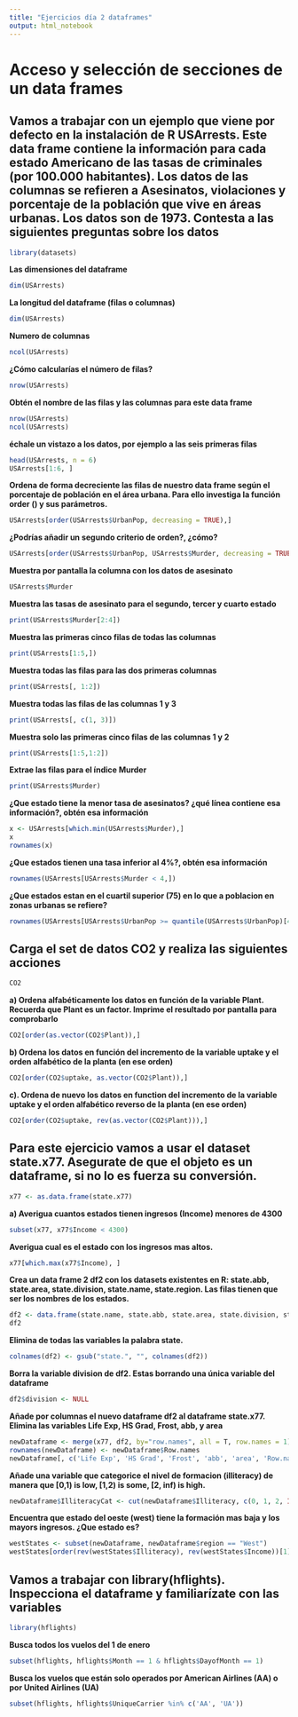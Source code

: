 ```yaml
---
title: "Ejercicios día 2 dataframes"
output: html_notebook
---
```


# Acceso y selección de secciones de un data frames

## **Vamos a trabajar con un ejemplo que viene por defecto en la instalación de R USArrests. Este data frame contiene la información para cada estado Americano de las tasas de criminales (por 100.000 habitantes). Los datos de las columnas se refieren a Asesinatos, violaciones y porcentaje de la población que vive en áreas urbanas. Los datos son de 1973. Contesta a las siguientes preguntas sobre los datos**

```r
library(datasets)
```


**Las dimensiones del dataframe**

```r
dim(USArrests)
```


**La longitud del dataframe (filas o columnas)**

```r
dim(USArrests)
```

**Numero  de columnas**

```r
ncol(USArrests)
```


**¿Cómo calcularías el número de filas?**

```r
nrow(USArrests)
```


**Obtén el nombre de las filas y las columnas para este data frame**
```r
nrow(USArrests)
ncol(USArrests)
```


**échale un vistazo a los datos, por ejemplo a las seis primeras filas**

```r
head(USArrests, n = 6)
USArrests[1:6, ]
```


**Ordena de forma decreciente las filas de nuestro data frame según el porcentaje de población en el área urbana. Para ello investiga la función order () y sus parámetros.**

```r
USArrests[order(USArrests$UrbanPop, decreasing = TRUE),]
```


**¿Podrías añadir un segundo criterio de orden?, ¿cómo?**

```r
USArrests[order(USArrests$UrbanPop, USArrests$Murder, decreasing = TRUE),]
```


**Muestra por pantalla la columna con los datos de asesinato**

```r
USArrests$Murder
```


**Muestra las tasas de asesinato para el segundo, tercer y cuarto estado**

```r
print(USArrests$Murder[2:4])
```


**Muestra las primeras cinco filas de todas las columnas**

```r
print(USArrests[1:5,])
```


**Muestra todas las filas para las dos primeras columnas**

```r
print(USArrests[, 1:2])
```

**Muestra todas las filas de las columnas 1 y 3**

```r
print(USArrests[, c(1, 3)])
```


**Muestra solo las primeras cinco filas de las columnas 1 y 2**

```r
print(USArrests[1:5,1:2])
```


**Extrae las filas para el índice Murder**

```r
print(USArrests$Murder)
```


**¿Que estado tiene la menor tasa de asesinatos? ¿qué línea contiene esa información?, obtén esa información**

```r
x <- USArrests[which.min(USArrests$Murder),]
x
rownames(x)
```


**¿Que estados tienen una tasa inferior al 4%?, obtén esa información**

```r
rownames(USArrests[USArrests$Murder < 4,])
```

**¿Que estados estan en el cuartil superior (75) en lo que a poblacion en zonas urbanas se refiere?**

```r
rownames(USArrests[USArrests$UrbanPop >= quantile(USArrests$UrbanPop)[4],])
```


## **Carga el set de datos CO2 y realiza las siguientes acciones**

```r
CO2
```


**a) Ordena alfabéticamente los datos en función de la variable Plant. Recuerda que Plant es un factor. Imprime el resultado por pantalla para comprobarlo**

```r
CO2[order(as.vector(CO2$Plant)),]
```


**b) Ordena los datos en función del incremento de la variable uptake y el orden alfabético de la planta (en ese orden)**

```r
CO2[order(CO2$uptake, as.vector(CO2$Plant)),]
```


**c). Ordena de nuevo los datos en function del incremento de la variable uptake y el orden alfabético reverso de la planta (en ese orden)**

```r
CO2[order(CO2$uptake, rev(as.vector(CO2$Plant))),]
```

## **Para este ejercicio vamos a usar el dataset state.x77. Asegurate de que el objeto es un dataframe, si no lo es fuerza su conversión.**

```r
x77 <- as.data.frame(state.x77)
```


**a) Averigua cuantos estados tienen ingresos (Income) menores de 4300**

```r
subset(x77, x77$Income < 4300)
```

**Averigua cual es el estado con los ingresos mas altos.**

```r
x77[which.max(x77$Income), ]
```


**Crea un data frame 2 df2 con los datasets existentes en R: state.abb, state.area, state.division, state.name, state.region. Las filas tienen que ser los nombres de los estados.**

```r
df2 <- data.frame(state.name, state.abb, state.area, state.division, state.region, row.names = 1)
df2
```

**Elimina de todas las variables la palabra state.**

```r
colnames(df2) <- gsub("state.", "", colnames(df2))
```


**Borra la variable division de df2. Estas borrando una única variable del dataframe**

```r
df2$division <- NULL
```

**Añade por columnas el nuevo dataframe df2 al dataframe state.x77. Elimina las variables Life Exp, HS Grad, Frost, abb, y area**

```r
newDataframe <- merge(x77, df2, by="row.names", all = T, row.names = 1)
rownames(newDataframe) <- newDataframe$Row.names
newDataframe[, c('Life Exp', 'HS Grad', 'Frost', 'abb', 'area', 'Row.names')] <- NULL
```

**Añade una variable que categorice el nivel de formacion (illiteracy) de manera que [0,1) is low, [1,2) is some, [2, inf) is high.**

```r
newDataframe$IlliteracyCat <- cut(newDataframe$Illiteracy, c(0, 1, 2, Inf), right = F)
```

**Encuentra que estado del oeste (west) tiene la formación mas baja y los mayors ingresos. ¿Que estado es?**

```r
westStates <- subset(newDataframe, newDataframe$region == "West")
westStates[order(rev(westStates$Illiteracy), rev(westStates$Income))[1], ]

```


## **Vamos a trabajar con library(hflights). Inspecciona el dataframe y familiarízate con las variables**

```r
library(hflights)
```


**Busca todos los vuelos del 1 de enero**

```r
subset(hflights, hflights$Month == 1 & hflights$DayofMonth == 1)
```


**Busca los vuelos que están solo operados por American Airlines (AA) o por United Airlines (UA)**

```r
subset(hflights, hflights$UniqueCarrier %in% c('AA', 'UA'))
```


